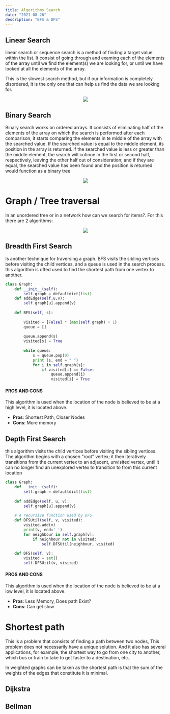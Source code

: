 ```yaml
---
title: Algorithms Search  
date: "2021-08-26"
description: "BFS & DFS"
---
```



## Linear Search
linear search or sequence search is a method of finding a target value within the list.
It consist of going through and examing each of the elements of the array until we find the element(s) we are looking for, or until we have looked at all the elements of the array.

This is the slowest search method, but if our information is completely disordered, it is the only one that can help us find the data we are looking for.

<center>
<img class="w-60-l " src='https://imgur.com/9UaTiEP.gif'></img>
</center>

## Binary Search
Binary search works on ordered arrays. It consists of eliminating half of the elements of the array on which the search is performed after each comparison, it starts comparing the elements in te middle of the array with the searched value. If the searched value is equal to the middle element, its position in the array is returned. if the searched value is less or greater than the middle element, the search will cotinue in the first or second half, respectively, leaving the other half out of consideration; and if they are equal, the searched value has been found and the position is returned
would function as a binary tree

<center>
<img class="w-60-l " src='https://imgur.com/yWJHmFH.gif'></img>
</center>

# Graph / Tree  traversal 
In an unordered tree or in a network how can we search for items?. For this there are 2 algorithms:

<center>
<img class="w-60-l " src='https://imgur.com/XGy4i4e.gif'></img>
</center>

## Breadth First Search

Is another technique for traversing a graph. BFS visits the sibling vertices before visiting the child vertices, and a queue is used in the search process. this algorithm is ofted used to find the shortest path from one vertex to another.
```python
class Graph:
    def __init__(self):
        self.graph = defaultdict(list)
    def addEdge(self,u,v):
        self.graph[u].append(v)
 
    def BFS(self, s):
 
        visited = [False] * (max(self.graph) + 1)
        queue = []
 
        queue.append(s)
        visited[s] = True
        
        while queue:
            s = queue.pop(0)
            print (s, end = " ")
            for i in self.graph[s]:
                if visited[i] == False:
                    queue.append(i)
                    visited[i] = True
```

#### PROS AND CONS

This algorithm is used when the location of the node is believed to be at a high level, it is  located above.

- **Pros**: Shortest Path, Closer Nodes
- **Cons**: More memory


## Depth First Search

this algorithm visits the child vertices before visiting the sibling vertices.
The algorithm begins with a chosen "root" vertex; it then iteratively transitions from the current vertex to an adjacent, unvisited vertex, until it can no longer find an unexplored vertex to transition to from this current location

```python
class Graph:
    def __init__(self):
        self.graph = defaultdict(list)
  
    def addEdge(self, u, v):
        self.graph[u].append(v)
  
    # A recursive function used by DFS
    def DFSUtil(self, v, visited):
        visited.add(v)
        print(v, end=' ')
        for neighbour in self.graph[v]:
            if neighbour not in visited:
                self.DFSUtil(neighbour, visited)
  
    def DFS(self, v):
        visited = set()
        self.DFSUtil(v, visited)
```
#### PROS AND CONS

This algorithm is used when the location of the node is believed to be at a low level, it is  located above.

- **Pros**: Less Memory, Does path Exist?
- **Cons**: Can get slow

# Shortest path
This is a problem that consists of finding a path between two nodes, This problem does not necessarily have a unique solution. And it also has several applications, for example, the shortest way to go from one city to another, which bus or train to take to get faster to a destination, etc..

In weighted graphs can be taken as the shortest path is that the sum of the weights of the edges that constitute it is minimal.

## Dijkstra

## Bellman

